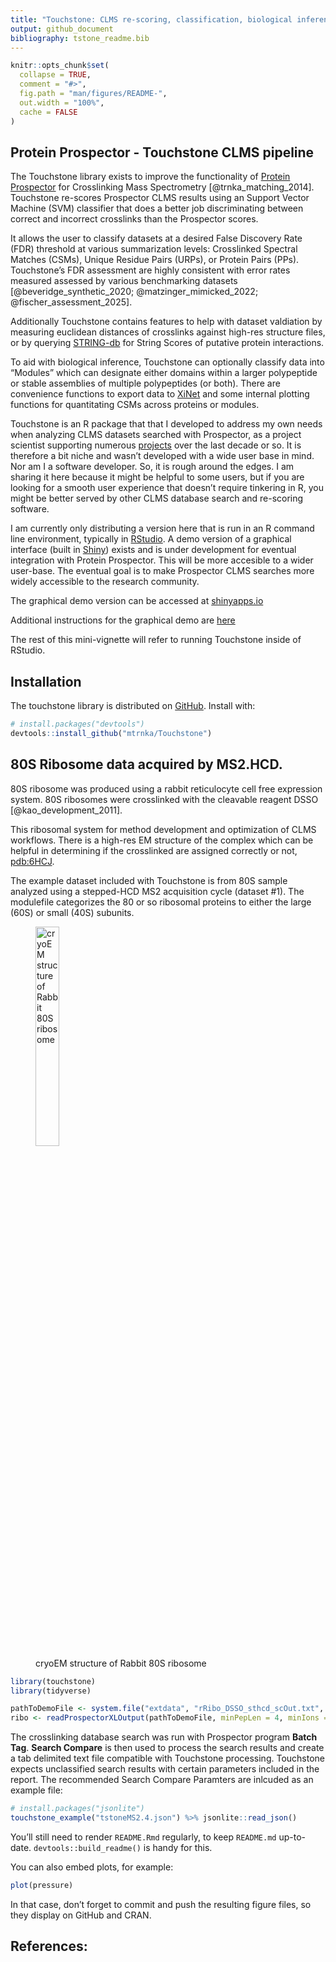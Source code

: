 ```yaml
---
title: "Touchstone: CLMS re-scoring, classification, biological inference and more for Protein Prospector crosslink searches"
output: github_document
bibliography: tstone_readme.bib
---
```


<!-- README.md is generated from README.Rmd. Please edit that file -->

```r
knitr::opts_chunk$set(
  collapse = TRUE,
  comment = "#>",
  fig.path = "man/figures/README-",
  out.width = "100%",
  cache = FALSE
)
```

## Protein Prospector - Touchstone CLMS pipeline

<!-- badges: start -->
<!-- badges: end -->

The Touchstone library exists to improve the functionality of [Protein Prospector](https://prospector.ucsf.edu/prospector/mshome.htm){target="_blank"} for Crosslinking
Mass Spectrometry [@trnka_matching_2014]. Touchstone re-scores Prospector CLMS 
results using an Support Vector Machine (SVM) classifier that does a better 
job discriminating between correct and incorrect crosslinks than the Prospector scores. 

It allows the user to classify datasets at a desired False Discovery Rate (FDR) 
threshold at various summarization levels: Crosslinked Spectral Matches (CSMs), 
Unique Residue Pairs (URPs), or Protein Pairs (PPs). Touchstone's FDR assessment
are highly consistent with error rates measured assessed by various benchmarking
datasets [@beveridge_synthetic_2020; @matzinger_mimicked_2022; @fischer_assessment_2025].

Additionally Touchstone contains features to help with dataset valdiation by 
measuring euclidean distances of crosslinks against high-res structure files, 
or by querying [STRING-db](https://string-db.org/){target="_blank"} for String Scores of 
putative protein interactions.

To aid with biological inference, Touchstone can optionally classify data into 
"Modules" which can designate either domains within a larger polypeptide 
or stable assemblies of multiple polypeptides (or both). There are convenience 
functions to export data to [XiNet](https://crosslinkviewer.org/){target="_blank"} and some 
internal plotting functions for quantitating CSMs across proteins or modules.

Touchstone is an R package that that I developed to address my own needs when 
analyzing CLMS datasets searched with Prospector, as a project scientist supporting 
numerous [projects](https://scholar.google.com/citations?hl=en&user=Gae1r_AAAAAJ&view_op=list_works&sortby=pubdate){target="_blank"} over the last decade or so. It is therefore a bit niche 
and wasn't developed with a wide user base in mind. Nor am I a software developer. 
So, it is rough around the edges. I am sharing it here because it might be 
helpful to some users, but if you are looking for a smooth user experience that 
doesn't require tinkering in R, you might be better served by other CLMS database 
search and re-scoring software.

I am currently only distributing a version here that is run in an R command line
environment, typically in [RStudio](https://posit.co/download/rstudio-desktop/){target="_blank"}. 
A demo version of a graphical interface (built in [Shiny](https://shiny.posit.co/){target="_blank"}) 
exists and is under development for eventual integration with Protein Prospector. 
This will be more accesible to a wider user-base. The eventual goal is to make 
Prospector CLMS searches more widely accessible to the research community.

The graphical demo version can be accessed at [shinyapps.io](https://prospts.shinyapps.io/tstoneapp/){target="_blank"}

Additional instructions for the graphical demo are [here](https://msf.ucsf.edu/mike/crosslinkingClass/dataset_summary.html){target="_blank"}

The rest of this mini-vignette will refer to running Touchstone inside of RStudio.

## Installation

The touchstone library is distributed on [GitHub](https://github.com/){target="_blank"}.
Install with:

``` r
# install.packages("devtools")
devtools::install_github("mtrnka/Touchstone")
```

## 80S Ribosome data acquired by MS2.HCD.

80S ribosome was produced using a rabbit reticulocyte cell free expression system. 
80S ribosomes were crosslinked with the cleavable reagent DSSO [@kao_development_2011].

This ribosomal system for method development and optimization of CLMS 
workflows. There is a high-res EM structure of the complex which can be helpful 
in determining if the crosslinked are assigned correctly or not, [pdb:6HCJ](https://www.rcsb.org/structure/6hcj){target="_blank"}.

The example dataset included with Touchstone is from 80S sample analyzed using a stepped-HCD 
MS2 acquisition cycle (dataset #1). The modulefile categorizes the 80 or so ribosomal proteins to
either the large (60S) or small (40S) subunits.

![cryoEM structure of Rabbit 80S ribosome](https://cdn.rcsb.org/images/structures/6hcj_assembly-1.jpeg){width=30%}

```r
library(touchstone)
library(tidyverse)

pathToDemoFile <- system.file("extdata", "rRibo_DSSO_sthcd_scOut.txt", package="touchstone")
ribo <- readProspectorXLOutput(pathToDemoFile, minPepLen = 4, minIons = 0)

```

The crosslinking database search was run with Prospector program **Batch Tag**.
**Search Compare** is then used to process the search results and create a tab
delimited text file compatible with Touchstone processing. Touchstone expects 
unclassified search results with certain parameters included in the report. The
recommended Search Compare Paramters are inlcuded as an example file:

```r

# install.packages("jsonlite")
touchstone_example("tstoneMS2.4.json") %>% jsonlite::read_json()

```

You'll still need to render `README.Rmd` regularly, to keep `README.md` up-to-date. `devtools::build_readme()` is handy for this.

You can also embed plots, for example:

```r
plot(pressure)
```

In that case, don't forget to commit and push the resulting figure files, so they display on GitHub and CRAN.


## References:
